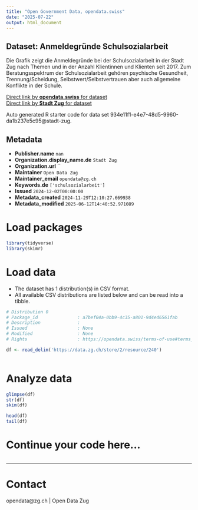 ```yaml
---
title: "Open Government Data, opendata.swiss"
date: "2025-07-22"
output: html_document
---
```


## Dataset: Anmeldegründe Schulsozialarbeit

Die Grafik zeigt die Anmeldegründe bei der Schulsozialarbeit in der Stadt Zug nach Themen und in der Anzahl Klientinnen und Klienten seit 2017. Zum Beratungsspektrum der Schulsozialarbeit gehören psychische Gesundheit, Trennung/Scheidung, Selbstwert/Selbstvertrauen aber auch allgemeine Konflikte in der Schule.

[Direct link by **opendata.swiss** for dataset](https://opendata.swiss/de/dataset/anmeldegrunde-schulsozialarbeit)<br>
[Direct link by **Stadt Zug** for dataset](https://www.stadtzug.ch/schulsozialarbeit/2816)

Auto generated R starter code for data set 934e11f1-e4e7-48d5-9960-da1b237e5c95@stadt-zug.

## Metadata

- **Publisher.name** `nan`
- **Organization.display_name.de** `Stadt Zug`
- **Organization.url** ``
- **Maintainer** `Open Data Zug`
- **Maintainer_email** `opendata@zg.ch`
- **Keywords.de** `['schulsozialarbeit']`
- **Issued** `2024-12-02T00:00:00`
- **Metadata_created** `2024-11-29T12:10:27.669938`
- **Metadata_modified** `2025-06-12T14:40:52.971089`


# Load packages

```r

library(tidyverse)
library(skimr)

```

# Load data

-   The dataset has 1 distribution(s) in CSV format.
-   All available CSV distributions are listed below and can be read into a tibble.

```r

# Distribution 0
# Package_id               : a7bef04a-0bb9-4c35-a801-9d4ed6561fab
# Description              : 
# Issued                   : None
# Modified                 : None
# Rights                   : https://opendata.swiss/terms-of-use#terms_by

df <- read_delim('https://data.zg.ch/store/2/resource/240')



```

# Analyze data

```r

glimpse(df)
str(df)
skim(df)

head(df)
tail(df)

```

# Continue your code here...

```r

```

------------------------------------------------------------------------

# Contact

opendata@zg.ch | Open Data Zug
